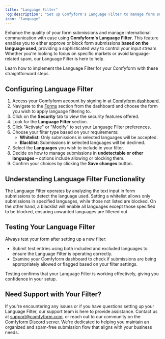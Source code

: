 ```yaml
---
title: "Language Filter"
'og:description': "Set up Comfyform's Language Filter to manage form submission languages. Create a whitelist or blacklist to streamline input and enhance spam protection."
icon: "language"
---
```


Enhance the quality of your form submissions and manage international communication with ease using **Comfyform's Language Filter**. This feature enables you to either approve or block form submissions **based on the language used**, providing a sophisticated way to control your input stream. Whether you're looking to focus on specific markets or avoid language-related spam, our Language Filter is here to help.

Learn how to implement the Language Filter for your Comfyform with these straightforward steps.

## Configuring Language Filter

1. Access your Comfyform account by signing in at [Comfyform dashboard](https://app.comfyform.com/sign/in).
2. Navigate to the [Forms](https://app.comfyform.com/forms) section from the dashboard and choose the form you wish to apply language filtering to.
3. Click on the **Security** tab to view the security features offered.
4. Look for the **Language Filter** section.
5. Click "Activate" or "Modify" to set your Language Filter preferences.
6. Choose your filter type based on your requirements:
   - **Whitelist**: Only submissions in selected languages will be accepted.
   - **Blacklist**: Submissions in selected languages will be declined.
7. Select the **Languages** you wish to include in your filter.
8. Decide on how to manage submissions in **undetectable or other languages** – options include allowing or blocking them.
9. Confirm your choices by clicking the **Save changes** button.

## Understanding Language Filter Functionality

The Language Filter operates by analyzing the text input in form submissions to detect the language used. Setting a whitelist allows only submissions in specified languages, while those not listed are blocked. On the other hand, a blacklist will enable all languages except those specified to be blocked, ensuring unwanted languages are filtered out.

## Testing Your Language Filter

Always test your form after setting up a new filter:

- Submit test entries using both included and excluded languages to ensure the Language Filter is operating correctly.
- Examine your Comfyform dashboard to check if submissions are being appropriately allowed or flagged based on your filter settings.

Testing confirms that your Language Filter is working effectively, giving you confidence in your setup.

## Need Support with Your Filter?

If you're encountering any issues or if you have questions setting up your Language Filter, our support team is here to provide assistance. Contact us at [support@comfyform.com](mailto:support@comfyform.com), or reach out to our community on the [Comfyform Discord server](https://discord.gg/Fm7ac3am8S). We're dedicated to helping you maintain an organized and spam-free submission flow that aligns with your business needs.